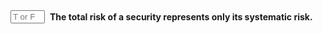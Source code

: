 ::: {.question-block}

<form onsubmit="event.preventDefault(); checkAnswerBox('module2_tf_q5','F')" style="display: flex; align-items: center; gap: 8px;">
<input type="text" id="module2_tf_q5" name="module2_tf_q5" maxlength="1" placeholder="T or F"
         style="width: 55px;" data-correct-answer="F" /> <label for="module2_tf_q5"><strong>The total risk of a security represents only its systematic risk.</strong></label>
</form>

<div id="feedback-module2_tf_q5" class="feedback" data-status="" style="display:none;">
The sentence is FALSE. Total risk is composed of both systematic (market) risk and unsystematic (firm-specific) risk.
</div>
:::